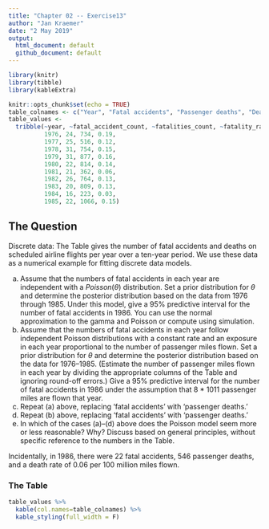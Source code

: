 ```yaml
---
title: "Chapter 02 -- Exercise13"
author: "Jan Kraemer"
date: "2 May 2019"
output: 
  html_document: default
  github_document: default
---
```


```r
library(knitr)
library(tibble)
library(kableExtra)

knitr::opts_chunk$set(echo = TRUE)
table_colnames <- c("Year", "Fatal accidents", "Passenger deaths", "Death rate")
table_values <-
  tribble(~year, ~fatal_accident_count, ~fatalities_count, ~fatality_rate,
          1976, 24, 734, 0.19,
          1977, 25, 516, 0.12,
          1978, 31, 754, 0.15,
          1979, 31, 877, 0.16,
          1980, 22, 814, 0.14,
          1981, 21, 362, 0.06,
          1982, 26, 764, 0.13,
          1983, 20, 809, 0.13,
          1984, 16, 223, 0.03,
          1985, 22, 1066, 0.15)

```

## The Question


Discrete data: The Table gives the number of fatal accidents and deaths on scheduled
airline flights per year over a ten-year period. We use these data as a numerical example
for fitting discrete data models.

a) Assume that the numbers of fatal accidents in each year are independent with a
    $Poisson(\theta)$ distribution. Set a prior distribution for $\theta$ and determine the posterior
    distribution based on the data from 1976 through 1985. Under this model, give a $95\%$
    predictive interval for the number of fatal accidents in 1986. You can use the normal
    approximation to the gamma and Poisson or compute using simulation.
b) Assume that the numbers of fatal accidents in each year follow independent Poisson
    distributions with a constant rate and an exposure in each year proportional to the
    number of passenger miles flown. Set a prior distribution for $\theta$ and determine the
    posterior distribution based on the data for 1976–1985. (Estimate the number of
    passenger miles flown in each year by dividing the appropriate columns of the Table
    and ignoring round-off errors.) Give a $95\%$ predictive interval for the number of fatal
    accidents in 1986 under the assumption that 8 * 1011 passenger miles are flown that
    year.
c) Repeat (a) above, replacing ‘fatal accidents’ with ‘passenger deaths.’
d) Repeat (b) above, replacing ‘fatal accidents’ with ‘passenger deaths.’
e) In which of the cases (a)–(d) above does the Poisson model seem more or less reasonable? 
    Why? Discuss based on general principles, without specific reference to the
    numbers in the Table.

Incidentally, in 1986, there were 22 fatal accidents, 546 passenger deaths, and a death rate of 0.06 per 100 million miles flown.


### The Table
```r
table_values %>%
  kable(col.names=table_colnames) %>%
  kable_styling(full_width = F)
```


